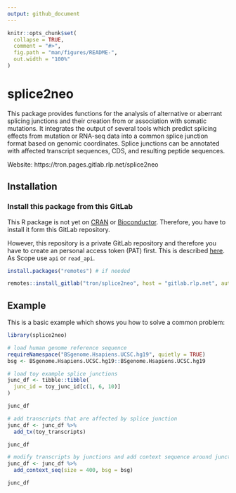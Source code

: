 ```yaml
---
output: github_document
---
```


<!-- README.md is generated from README.Rmd. Please edit that file -->

```r
knitr::opts_chunk$set(
  collapse = TRUE,
  comment = "#>",
  fig.path = "man/figures/README-",
  out.width = "100%"
)
```

# splice2neo

<!-- badges: start -->
<!-- badges: end -->

This package provides functions for the analysis of alternative or 
 aberrant splicing junctions and their creation from or association with 
 somatic mutations. It integrates the output of several tools which predict 
 splicing effects from mutation or RNA-seq data into a common splice junction 
 format based on genomic coordinates. Splice junctions can be annotated with 
 affected transcript sequences, CDS, and resulting peptide sequences.  

Website: https://tron.pages.gitlab.rlp.net/splice2neo
 
## Installation

### Install this package from this GitLab

This R package is not yet on [CRAN](https://CRAN.R-project.org) or
[Bioconductor](https://www.bioconductor.org/). Therefore, you have to install it
form this GitLab repository. 

However, this repository is a private GitLab repository and therefore you have to 
create an personal access token (PAT) first. This is described [here](https://docs.gitlab.com/ee/user/profile/personal_access_tokens.html).
As Scope use `api` or `read_api`.  


``` r
install.packages("remotes") # if needed

remotes::install_gitlab("tron/splice2neo", host = "gitlab.rlp.net", auth_token = "YOUR_ACCESS_TOKEN")

```

## Example

This is a basic example which shows you how to solve a common problem:

```r
library(splice2neo)

# load human genome reference sequence
requireNamespace("BSgenome.Hsapiens.UCSC.hg19", quietly = TRUE)
bsg <- BSgenome.Hsapiens.UCSC.hg19::BSgenome.Hsapiens.UCSC.hg19

# load toy example splice junctions
junc_df <- tibble::tibble(
  junc_id = toy_junc_id[c(1, 6, 10)]
)

junc_df

# add transcripts that are affected by splice junction
junc_df <- junc_df %>% 
  add_tx(toy_transcripts)

junc_df

# modify transcripts by junctions and add context sequence around junction position
junc_df <- junc_df %>% 
  add_context_seq(size = 400, bsg = bsg)

junc_df

```
